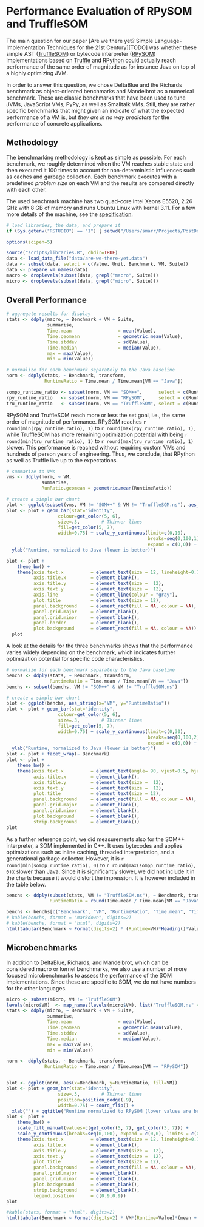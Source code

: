 Performance Evaluation of RPySOM and TruffleSOM
===============================================

The main question for our paper [Are we there yet? Simple 
Language-Implementation Techniques for the 21st Century][TODO] was whether
these simple AST ([TruffleSOM]) or bytecode interpreter ([RPySOM])
implementations based on [Truffle] and [RPython] could actually
reach performance of the same order of magnitude as for instance Java on top
of a highly optimizing JVM.

In order to answer this question, we chose DeltaBlue and the Richards
benchmark as object-oriented benchmarks and Mandelbrot as a numerical
benchmark. These are classic benchmarks that have been used to tune JVMs,
JavaScript VMs, PyPy, as well as Smalltalk VMs. Still, they are rather
specific benchmarks that might given an indicate of what the expected
performance of a VM is, but _they are in no way predictors_ for the performance
of concrete applications.

Methodology
-----------

The benchmarking methodology is kept as simple as possible. For each benchmark,
we roughly determined when the VM reaches stable state and then executed it
100 times to account for non-deterministic influences such as caches and
garbage collection. Each benchmark executes with a predefined _problem size_
on each VM and the results are compared directly with each other. 

The used benchmark machine has two quad-core Intel Xeons E5520, 2.26 GHz with
8 GB of memory and runs Ubuntu Linux with kernel 3.11. For a few more details
of the machine, see the [specification](data/spec.html).

```r
# load libraries, the data, and prepare it
if (Sys.getenv("RSTUDIO") == "1") { setwd("/Users/smarr/Projects/PostDoc/SELF-OPT-INT/") }

options(scipen=5)

source("scripts/libraries.R", chdir=TRUE)
data <- load_data_file("data/are-we-there-yet.data")
data <- subset(data, select = c(Value, Unit, Benchmark, VM, Suite))
data <- prepare_vm_names(data)
macro <- droplevels(subset(data, grepl("macro", Suite)))
micro <- droplevels(subset(data, grepl("micro", Suite)))
```

Overall Performance
-------------------

```r
# aggregate results for display
stats <- ddply(macro, ~ Benchmark + VM + Suite,
               summarise,
               Time.mean                 = mean(Value),
               Time.geomean              = geometric.mean(Value),
               Time.stddev               = sd(Value),
               Time.median               = median(Value),
               max = max(Value),
               min = min(Value))

# normalize for each benchmark separately to the Java baseline
norm <- ddply(stats, ~ Benchmark, transform,
              RuntimeRatio = Time.mean / Time.mean[VM == "Java"])

sompp_runtime_ratio <- subset(norm, VM == "SOM++",      select = c(RuntimeRatio))
rpy_runtime_ratio   <- subset(norm, VM == "RPySOM",     select = c(RuntimeRatio))
tru_runtime_ratio   <- subset(norm, VM == "TruffleSOM", select = c(RuntimeRatio))
```

RPySOM and TruffleSOM reach more or less the set goal, i.e., the same order
of magnitude of performance. RPySOM reaches
`r round(min(rpy_runtime_ratio), 1)` to `r round(max(rpy_runtime_ratio), 1)`, 
while TruffleSOM has more remaining optimization potential with being
`r round(min(tru_runtime_ratio), 1)` to `r round(max(tru_runtime_ratio), 1)`
slower. This performance is reached without requiring custom VMs and hundreds
of person years of engineering. Thus, we conclude, that RPython as well as
Truffle live up to the expectations. 

```r
# summarize to VMs
vms <- ddply(norm, ~ VM,
             summarise,
             RunRatio.geomean = geometric.mean(RuntimeRatio))

# create a simple bar chart
plot <- ggplot(subset(vms, VM != "SOM++" & VM != "TruffleSOM.ns"), aes_string(x="VM", y="RunRatio.geomean"))
plot <- plot + geom_bar(stat="identity",
                   colour=get_color(5, 6),
                   size=.3,        # Thinner lines
                   fill=get_color(5, 7),
                   width=0.75) + scale_y_continuous(limit=c(0,10), 
                                                    breaks=seq(0,100,1), 
                                                    expand = c(0,0)) +
  ylab("Runtime, normalized to Java (lower is better)")

plot <- plot +
    theme_bw() +
    theme(axis.text.x          = element_text(size = 12, lineheight=0.7),
          axis.title.x         = element_blank(),
          axis.title.y         = element_text(size =  12),
          axis.text.y          = element_text(size =  12),
          axis.line            = element_line(colour = "gray"),
          plot.title           = element_text(size = 12),
          panel.background     = element_rect(fill = NA, colour = NA),
          panel.grid.major     = element_blank(),
          panel.grid.minor     = element_blank(),
          panel.border         = element_blank(),
          plot.background      = element_rect(fill = NA, colour = NA))
  plot
```

A look at the details for the three benchmarks shows that the performance
varies widely depending on the benchmark, which indicates further optimization
potential for specific code characteristics.

```r
# normalize for each benchmark separately to the Java baseline
benchs <- ddply(stats, ~ Benchmark, transform,
                RuntimeRatio = Time.mean / Time.mean[VM == "Java"])
benchs <- subset(benchs, VM != "SOM++" & VM != "TruffleSOM.ns")

# create a simple bar chart
plot <- ggplot(benchs, aes_string(x="VM", y="RuntimeRatio"))
plot <- plot + geom_bar(stat="identity",
                   colour=get_color(5, 6),
                   size=.3,        # Thinner lines
                   fill=get_color(5, 7),
                   width=0.75) + scale_y_continuous(limit=c(0,30),
                                                    breaks=seq(0,100,2),
                                                    expand = c(0,0)) +
  ylab("Runtime, normalized to Java (lower is better)")
plot <- plot + facet_wrap(~ Benchmark)
plot <- plot +
    theme_bw() +
    theme(axis.text.x          = element_text(angle= 90, vjust=0.5, hjust=1, size = 12, lineheight=0.7),
          axis.title.x         = element_blank(),
          axis.title.y         = element_text(size =  12),
          axis.text.y          = element_text(size =  12),
          plot.title           = element_text(size = 12),
          panel.background     = element_rect(fill = NA, colour = NA),
          panel.grid.major     = element_blank(),
          panel.grid.minor     = element_blank(),
          plot.background      = element_blank(),
          strip.background     = element_blank())
plot
```

As a further reference point, we did measurements also for the SOM++
interpreter, a SOM implemented in C++. It uses bytecodes and applies
optimizations such as inline caching, threaded interpretation, and a
generational garbage collector. However, it is 
`r round(min(sompp_runtime_ratio), 0)` to `r round(max(sompp_runtime_ratio), 0)`x slower than Java.
Since it is significantly slower, we did not include it in the charts because
it would distort the impression. It is however included in the table below.

```r
benchs <- ddply(subset(stats, VM != "TruffleSOM.ns"), ~ Benchmark, transform,
                RuntimeRatio = round(Time.mean / Time.mean[VM == "Java"], digits = 2))

benchs <- benchs[c("Benchmark", "VM", "RuntimeRatio", "Time.mean", "Time.geomean", "Time.median", "Time.stddev", "min", "max")]
# kable(benchs, format = "markdown", digits=2)
# kable(benchs, format = "html", digits=2)
html(tabular(Benchmark ~ Format(digits=2) * (Runtime=VM)*Heading()*Value*(mean + sd),  data=droplevels(subset(macro,VM != "TruffleSOM.ns"))))
```

Microbenchmarks
---------------

In addition to DeltaBlue, Richards, and Mandelbrot, which can be considered
macro or kernel benchmarks, we also use a number of more focused
microbenchmarks to assess the performance of the SOM implementations.
Since these are specific to SOM, we do not have numbers for the other
languages.

```r
micro <- subset(micro, VM != "TruffleSOM")
levels(micro$VM)  <- map_names(levels(micro$VM), list("TruffleSOM.ns" = "TruffleSOM"))
stats <- ddply(micro, ~ Benchmark + VM + Suite,
               summarise,
               Time.mean                 = mean(Value),
               Time.geomean              = geometric.mean(Value),
               Time.stddev               = sd(Value),
               Time.median               = median(Value),
               max = max(Value),
               min = min(Value))

norm <- ddply(stats, ~ Benchmark, transform,
              RuntimeRatio = Time.mean / Time.mean[VM == "RPySOM"])


plot <- ggplot(norm, aes(x=Benchmark, y=RuntimeRatio, fill=VM))
plot <- plot + geom_bar(stat="identity",
                   size=.3,        # Thinner lines
                   position=position_dodge(.9),
                   width=0.75) + coord_flip() +
  xlab("") + ggtitle("Runtime normalized to RPySOM (lower values are better)")
plot <- plot +
    theme_bw() +
    scale_fill_manual(values=c(get_color(5, 7), get_color(3, 7))) +
    scale_y_continuous(breaks=seq(0,100), expand = c(0,0), limits = c(0, 8)) +
    theme(axis.text.x          = element_text(size = 12, lineheight=0.7),
          axis.title.x         = element_blank(),
          axis.title.y         = element_text(size =  12),
          axis.text.y          = element_text(size =  12),
          plot.title           = element_text(size = 12),
          panel.background     = element_rect(fill = NA, colour = NA),
          panel.grid.major     = element_blank(),
          panel.grid.minor     = element_blank(),
          plot.background      = element_blank(),
          strip.background     = element_blank(),
          legend.position      = c(0.9,0.9))
plot
```


```r
#kable(stats, format = "html", digits=2)
html(tabular(Benchmark ~ Format(digits=2) * VM*(Runtime=Value)*(mean + sd),  data=micro))
```


[RPySOM]:     https://github.com/SOM-st/RPySOM
[TruffleSOM]: https://github.com/SOM-st/TruffleSOM
[Truffle]:    https://wiki.openjdk.java.net/display/Graal/Truffle+FAQ+and+Guidelines
[RPython]:    http://pypy.readthedocs.org/en/latest/translation.html